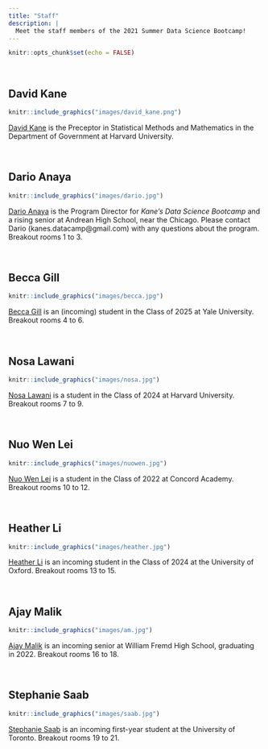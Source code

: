 ```yaml
---
title: "Staff"
description: |
  Meet the staff members of the 2021 Summer Data Science Bootcamp!
---
```


```r
knitr::opts_chunk$set(echo = FALSE)
```


&nbsp;

## David Kane

```r
knitr::include_graphics("images/david_kane.png")
```

[David Kane](https://www.davidkane.info) is the Preceptor in Statistical Methods and Mathematics in the Department of Government at Harvard University. 

&nbsp;


## Dario Anaya

```r
knitr::include_graphics("images/dario.jpg")
```

[Dario Anaya](http://linkedin.com/in/dario-anaya-b9a206198) is the Program Director for *Kane’s Data Science Bootcamp* and a rising senior at Andrean High School, near the Chicago. Please contact Dario (kanes.datacamp@gmail.com) with any questions about the program. Breakout rooms 1 to 3.


&nbsp;

## Becca Gill

```r
knitr::include_graphics("images/becca.jpg")
```

[Becca Gill](https://github.com/BeccaGill) is an (incoming) student in the Class of 2025 at Yale University. Breakout rooms 4 to 6.



&nbsp;

## Nosa Lawani

```r
knitr::include_graphics("images/nosa.jpg")
```

[Nosa Lawani](https://github.com/lawanin) is a student in the Class of 2024 at Harvard University. Breakout rooms 7 to 9.

&nbsp;

## Nuo Wen Lei

```r
knitr::include_graphics("images/nuowen.jpg")
```

[Nuo Wen Lei](https://github.com/NuoWenLei) is a student in the Class of 2022 at Concord Academy. Breakout rooms 10 to 12.

&nbsp;

## Heather Li 

```r
knitr::include_graphics("images/heather.jpg")
```

[Heather Li](https://github.com/heatherli12) is an incoming student in the Class of 2024 at the University of Oxford. Breakout rooms 13 to 15.

&nbsp;

## Ajay Malik

```r
knitr::include_graphics("images/am.jpg")
```

[Ajay Malik](https://github.com/AM-lmn) is an incoming senior at William Fremd High School, graduating in 2022. Breakout rooms 16 to 18.

&nbsp;

## Stephanie Saab

```r
knitr::include_graphics("images/saab.jpg")
```

[Stephanie Saab](https://github.com/stephaniesaab) is an incoming first-year student at the University of Toronto. Breakout rooms 19 to 21.

